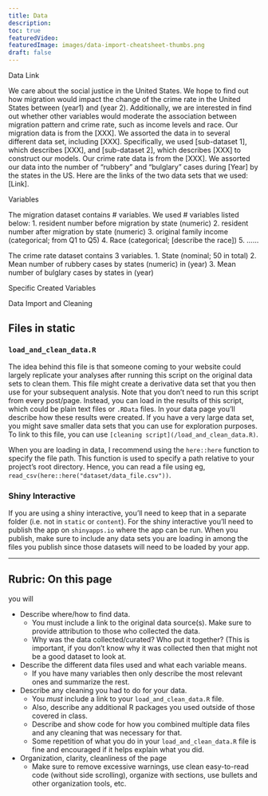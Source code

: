 ```yaml
---
title: Data
description:
toc: true
featuredVideo:
featuredImage: images/data-import-cheatsheet-thumbs.png
draft: false
---
```


Data Link

We care about the social justice in the United States. We hope to find out how migration would impact the change of the crime rate in the United States between (year1) and (year 2). Additionally, we are interested in find out whether other variables would moderate the association between migration pattern and crime rate, such as income levels and race.
Our migration data is from the [XXX]. We assorted the data in to several different data set, including [XXX]. Specifically, we used [sub-dataset 1], which describes [XXX], and [sub-dataset 2], which describes [XXX] to construct our models. Our crime rate data is from the [XXX]. We assorted our data into the number of “rubbery” and “bulglary” cases during [Year] by the states in the US.
Here are the links of the two data sets that we used: [Link].

Variables

The migration dataset contains # variables. We used # variables listed below:
1.	resident number before migration by state (numeric)
2.	resident number after migration by state (numeric)
3.	original family income (categorical; from Q1 to Q5)
4.	Race (categorical; [describe the race])
5.	......

The crime rate dataset contains 3 variables.
1.	State (nominal; 50 in total)
2.	Mean number of rubbery cases by states (numeric) in (year)
3.	Mean number of bulglary cases by states in (year)

Specific Created Variables


Data Import and Cleaning






## Files in static

### `load_and_clean_data.R`

The idea behind this file is that someone coming to your website could largely replicate your analyses after running this script on the original data sets to clean them.
This file might create a derivative data set that you then use for your subsequent analysis.
Note that you don't need to run this script from every post/page.
Instead, you can load in the results of this script, which could be plain text files or `.RData` files. In your data page you'll describe how these results were created. If you have a very large data set, you might save smaller data sets that you can use for exploration purposes.
To link to this file, you can use `[cleaning script](/load_and_clean_data.R)`. 


When you are loading in data, I recommend using the `here::here` function to specify the file path. This function is used to specify a path relative to your project's root directory. Hence, you can read a file using eg, `read_csv(here::here("dataset/data_file.csv"))`.


### Shiny Interactive

If you are using a shiny interactive, you'll need to keep that in a separate folder (i.e. not in `static` or `content`). For the shiny interactive you'll need to publish the app on `shinyapps.io` where the app can be run. When you publish, make sure to include any data sets you are loading in among the files you publish since those datasets will need to be loaded by your app. 





----

## Rubric: On this page

you will

* Describe where/how to find data.
  * You must include a link to the original data source(s). Make sure to provide attribution to those who collected the data.
  * Why was the data collected/curated? Who put it together? (This is important, if you don't know why it was collected then that might not be a good dataset to look at.
* Describe the different data files used and what each variable means. 
  * If you have many variables then only describe the most relevant ones and summarize the rest.
* Describe any cleaning you had to do for your data.
  * You *must* include a link to your `load_and_clean_data.R` file.
  * Also, describe any additional R packages you used outside of those covered in class.
  * Describe and show code for how you combined multiple data files and any cleaning that was necessary for that.
  * Some repetition of what you do in your `load_and_clean_data.R` file is fine and encouraged if it helps explain what you did.
* Organization, clarity, cleanliness of the page
  * Make sure to remove excessive warnings, use clean easy-to-read code (without side scrolling), organize with sections, use bullets and other organization tools, etc.